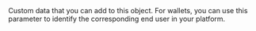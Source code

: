   

  
<ParamField body="Tag" type="string" >  
<MaxLength255Characters />     
Custom data that you can add to this object.  
For wallets, you can use this parameter to identify the corresponding end user in your platform.  
</ParamField>